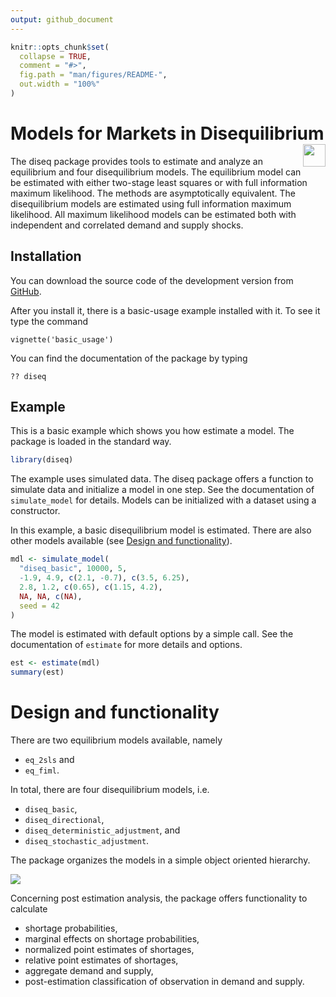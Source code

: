 ```yaml
---
output: github_document
---
```


<!-- README.md is generated from README.Rmd. Please edit that file -->

```r
knitr::opts_chunk$set(
  collapse = TRUE,
  comment = "#>",
  fig.path = "man/figures/README-",
  out.width = "100%"
)
```

# Models for Markets in Disequilibrium  <img src='man/figures/logo.png' align="right" height="36" />

<!-- badges: start -->
<!-- badges: end -->

The diseq package provides tools to estimate and analyze an equilibrium and four disequilibrium models. The equilibrium 
model can be estimated with either two-stage least squares or with full information maximum likelihood. The methods are
asymptotically equivalent. The disequilibrium models are estimated using full information maximum likelihood. All 
maximum likelihood models can be estimated both with independent and correlated demand and supply shocks.

## Installation
<!--
You can install the released version of diseq from [CRAN](https://CRAN.R-project.org) with:

``` r
install.packages("diseq")
```
--> 
You can download the source code of the development version from [GitHub](https://github.com/pi-kappa-devel/diseq).


After you install it, there is a basic-usage example installed with it. To see it type the command
```
vignette('basic_usage')
```

You can find the documentation of the package by typing
```
?? diseq
```

## Example

This is a basic example which shows you how estimate a model. The package is loaded in the standard way.
```r
library(diseq)
```

The example uses simulated data. The diseq package offers a function to simulate data and initialize a model in one
step. See the documentation of `simulate_model` for details. Models can be initialized with a dataset using a 
constructor. 

In this example, a basic disequilibrium model is estimated. There are also other models available (see 
[Design and functionality]).

```r
mdl <- simulate_model(
  "diseq_basic", 10000, 5,
  -1.9, 4.9, c(2.1, -0.7), c(3.5, 6.25),
  2.8, 1.2, c(0.65), c(1.15, 4.2),
  NA, NA, c(NA),
  seed = 42
)

```

The model is estimated with default options by a simple call. See the documentation of `estimate` for more 
details and options.
```r
est <- estimate(mdl)
summary(est)
```

# Design and functionality

There are two equilibrium models available, namely

* `eq_2sls` and
* `eq_fiml`.

In total, there are four disequilibrium models, i.e.

* `diseq_basic`, 
* `diseq_directional`, 
* `diseq_deterministic_adjustment`, and
* `diseq_stochastic_adjustment`.

The package organizes the models in a simple object oriented hierarchy. 

<img src='man/figures/design.png' align="center" />

Concerning post estimation analysis, the package offers functionality to calculate

* shortage probabilities,
* marginal effects on shortage probabilities,
* normalized point estimates of shortages,
* relative point estimates of shortages,
* aggregate demand and supply,
* post-estimation classification of observation in demand and supply.
